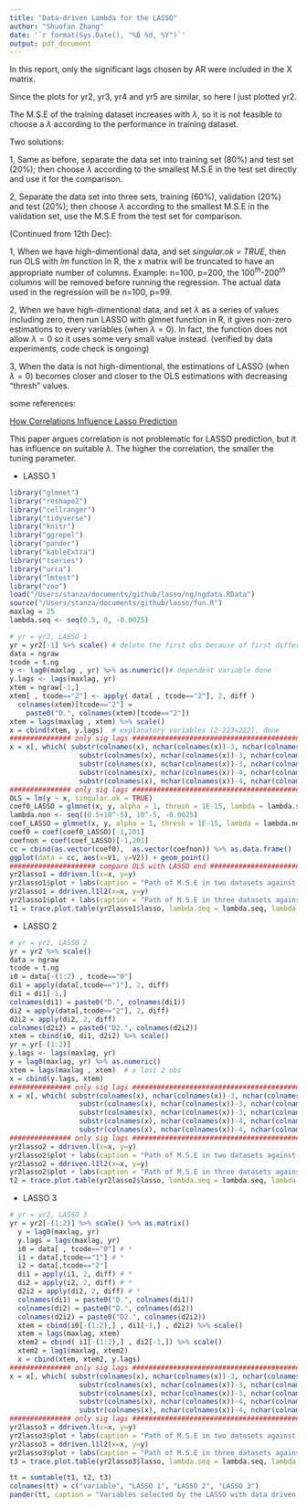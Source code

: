 ```yaml
---
title: "Data-driven Lambda for the LASSO"
author: "Shuofan Zhang"
date: '`r format(Sys.Date(), "%B %d, %Y")`'
output: pdf_document
---
```


In this report, only the significant lags chosen by AR were included in the X matrix.


Since the plots for yr2, yr3, yr4 and yr5 are similar, so here I just plotted yr2.


The M.S.E of the training dataset increases with $\lambda$, so it is not feasible to choose a $\lambda$ according to the performance in training dataset.


Two solutions:

1, Same as before, separate the data set into training set (80%) and test set (20%); then choose $\lambda$ according to the smallest M.S.E in the test set directly and use it for the comparison.

2, Separate the data set into three sets, training (60%), validation (20%) and test (20%); then choose $\lambda$ according to the smallest M.S.E in the validation set, use the M.S.E from the test set for comparison.

(Continued from 12th Dec):

1, When we have high-dimentional data, and set *singular.ok = TRUE*, then run OLS with *lm* function in R, the x matrix will be truncated to have an appropriate number of columns. Example: n=100, p=200, the $100^{th}$-$200^{th}$ columns will be removed before running the regression. The actual data used in the regression will be n=100, p=99.

2, When we have high-dimentional data, and set $\lambda$ as a series of values including zero, then run LASSO with glmnet function in R, it gives non-zero estimations to every variables (when $\lambda=0$). In fact, the function does not allow $\lambda=0$ so it uses some very small value instead. (verified by data experiments, code check is ongoing)

3, When the data is not high-dimentional, the estimations of LASSO (when $\lambda=0$) becomes closer and closer to the OLS estimations with decreasing "thresh" values.

some references:

[How Correlations Influence Lasso Prediction](https://arxiv.org/pdf/1204.1605.pdf)

This paper argues correlation is not problematic for LASSO prediction, but it has influence on suitable $\lambda$. The higher the correlation, the smaller the tuning parameter.



\newpage

* LASSO 1  


```r
library("glmnet")
library("reshape2")
library("cellranger")
library("tidyverse")
library("knitr")
library("ggrepel")
library("pander")
library("kableExtra")
library("tseries")
library("urca")
library("lmtest")
library("zoo")
load("/Users/stanza/documents/github/lasso/ng/ngdata.RData")
source("/Users/stanza/documents/github/lasso/fun.R")
maxlag = 25
lambda.seq <- seq(0.5, 0, -0.0025)
```

<!--
############### only sig lags #############################################################
x = x[, which( substr(colnames(x), nchar(colnames(x))-3, nchar(colnames(x))) == "lag1" |
                 substr(colnames(x), nchar(colnames(x))-3, nchar(colnames(x))) =="lag2" |
                 substr(colnames(x), nchar(colnames(x))-3, nchar(colnames(x))) =="lag3" |
                 substr(colnames(x), nchar(colnames(x))-3, nchar(colnames(x))) =="lag4" |
                 substr(colnames(x), nchar(colnames(x))-4, nchar(colnames(x))) =="lag12" |
                 substr(colnames(x), nchar(colnames(x))-4, nchar(colnames(x))) =="lag13" |
                 substr(colnames(x), nchar(colnames(x))-4, nchar(colnames(x))) =="lag14" |
                 substr(colnames(x), nchar(colnames(x))-4, nchar(colnames(x))) =="lag24" |
                 substr(colnames(x), nchar(colnames(x))-4, nchar(colnames(x))) =="lag25" )]
############### only sig lags #############################################################
-->




```r
# yr = yr2, LASSO 1
yr = yr2[-1] %>% scale() # delete the first obs because of first differencing I(2) variables
data = ngraw
tcode = t.ng
y <- lag0(maxlag , yr) %>% as.numeric()# dependent variable done
y.lags <- lags(maxlag, yr)
xtem = ngraw[-1,]
xtem[ , tcode=="2"] <- apply( data[ , tcode=="2"], 2, diff )
  colnames(xtem)[tcode=="2"] = 
    paste0("D.", colnames(xtem)[tcode=="2"])
xtem = lags(maxlag , xtem) %>% scale() 
x = cbind(xtem, y.lags)  # explanatory variables (2-223=222), done
############### only sig lags #############################################################
x = x[, which( substr(colnames(x), nchar(colnames(x))-3, nchar(colnames(x))) == "lag1" |
                 substr(colnames(x), nchar(colnames(x))-3, nchar(colnames(x))) =="lag2" |
                 substr(colnames(x), nchar(colnames(x))-3, nchar(colnames(x))) =="lag5" |
                 substr(colnames(x), nchar(colnames(x))-4, nchar(colnames(x))) =="lag12" |
                 substr(colnames(x), nchar(colnames(x))-4, nchar(colnames(x))) =="lag13")]
############### only sig lags #############################################################
OLS = lm(y ~ x, singular.ok = TRUE)
coef0_LASSO = glmnet(x, y, alpha = 1, thresh = 1E-15, lambda = lambda.seq, maxit = 10^9)
lambda.non <- seq((0.5+10^-5), 10^-5, -0.0025)
coef_LASSO = glmnet(x, y, alpha = 1, thresh = 1E-15, lambda = lambda.non, maxit = 10^9)
coef0 = coef(coef0_LASSO)[-1,201]
coefnon = coef(coef_LASSO)[-1,201]
cc = cbind(as.vector(coef0),  as.vector(coefnon)) %>% as.data.frame()
ggplot(data = cc, aes(x=V1, y=V2)) + geom_point()
##################### compare OLS with LASSO end #############################################
yr2lasso1 = ddriven.l(x=x, y=y)
yr2lasso1$plot + labs(caption = "Path of M.S.E in two datasets against lambda, LASSO 1") + xlab("Lambda") + ylab("M.S.E")
yr2lasso1 = ddriven.l1l2(x=x, y=y)
yr2lasso1$plot + labs(caption = "Path of M.S.E in three datasets against lambda, LASSO 1") + xlab("Lambda") + ylab("M.S.E")
t1 = trace.plot.table(yr2lasso1$lasso, lambda.seq = lambda.seq, lambda.fix = yr2lasso1$lambda.valid)
```

* LASSO 2  

```r
# yr = yr2, LASSO 2
yr = yr2 %>% scale()
data = ngraw
tcode = t.ng
i0 = data[-(1:2) , tcode=="0"]
di1 = apply(data[,tcode=="1"], 2, diff)
di1 = di1[-1,]
colnames(di1) = paste0("D.", colnames(di1))
di2 = apply(data[,tcode=="2"], 2, diff)
d2i2 = apply(di2, 2, diff)
colnames(d2i2) = paste0("D2.", colnames(d2i2))
xtem = cbind(i0, di1, d2i2) %>% scale()
yr = yr[-(1:2)]
y.lags <- lags(maxlag, yr)
y = lag0(maxlag, yr) %>% as.numeric()
xtem = lags(maxlag , xtem)  # x lost 2 obs
x = cbind(y.lags, xtem)
############### only sig lags #############################################################
x = x[, which( substr(colnames(x), nchar(colnames(x))-3, nchar(colnames(x))) == "lag1" |
                 substr(colnames(x), nchar(colnames(x))-3, nchar(colnames(x))) =="lag2" |
                 substr(colnames(x), nchar(colnames(x))-3, nchar(colnames(x))) =="lag5" |
                 substr(colnames(x), nchar(colnames(x))-4, nchar(colnames(x))) =="lag12" |
                 substr(colnames(x), nchar(colnames(x))-4, nchar(colnames(x))) =="lag13")]
############### only sig lags #############################################################
yr2lasso2 = ddriven.l(x=x, y=y)
yr2lasso2$plot + labs(caption = "Path of M.S.E in two datasets against lambda, LASSO 2") + xlab("Lambda") + ylab("M.S.E")
yr2lasso2 = ddriven.l1l2(x=x, y=y)
yr2lasso2$plot + labs(caption = "Path of M.S.E in three datasets against lambda, LASSO 2") + xlab("Lambda") + ylab("M.S.E")
t2 = trace.plot.table(yr2lasso2$lasso, lambda.seq = lambda.seq, lambda.fix = yr2lasso2$lambda.valid)
```

* LASSO 3  

```r
# yr = yr2, LASSO 3
yr = yr2[-(1:2)] %>% scale() %>% as.matrix()
  y = lag0(maxlag, yr) 
  y.lags = lags(maxlag, yr)
  i0 = data[ , tcode=="0"] # *
  i1 = data[,tcode=="1"] # *
  i2 = data[,tcode=="2"]
  di1 = apply(i1, 2, diff) # *
  di2 = apply(i2, 2, diff) # *
  d2i2 = apply(di2, 2, diff) # *
  colnames(di1) = paste0("D.", colnames(di1))
  colnames(di2) = paste0("D.", colnames(di2))
  colnames(d2i2) = paste0("D2.", colnames(d2i2))
  xtem = cbind(i0[-(1:2),] , di1[-1,] , d2i2) %>% scale()
  xtem = lags(maxlag, xtem)
  xtem2 = cbind( i1[-(1:2),] , di2[-1,]) %>% scale()
  xtem2 = lag1(maxlag, xtem2)
  x = cbind(xtem, xtem2, y.lags)
############### only sig lags #############################################################
x = x[, which( substr(colnames(x), nchar(colnames(x))-3, nchar(colnames(x))) == "lag1" |
                 substr(colnames(x), nchar(colnames(x))-3, nchar(colnames(x))) =="lag2" |
                 substr(colnames(x), nchar(colnames(x))-3, nchar(colnames(x))) =="lag5" |
                 substr(colnames(x), nchar(colnames(x))-4, nchar(colnames(x))) =="lag12" |
                 substr(colnames(x), nchar(colnames(x))-4, nchar(colnames(x))) =="lag13")]
############### only sig lags #############################################################
yr2lasso3 = ddriven.l(x=x, y=y)
yr2lasso3$plot + labs(caption = "Path of M.S.E in two datasets against lambda, LASSO 3") + xlab("Lambda") + ylab("M.S.E")
yr2lasso3 = ddriven.l1l2(x=x, y=y)
yr2lasso3$plot + labs(caption = "Path of M.S.E in three datasets against lambda, LASSO 3") + xlab("Lambda") + ylab("M.S.E")
t3 = trace.plot.table(yr2lasso3$lasso, lambda.seq = lambda.seq, lambda.fix = yr2lasso3$lambda.valid)
```

```r
tt = sumtable(t1, t2, t3)
colnames(tt) = c("variable", "LASSO 1", "LASSO 2", "LASSO 3")
pander(tt, caption = "Variables selected by the LASSO with data driven lambda (valid) for yr2")
```







